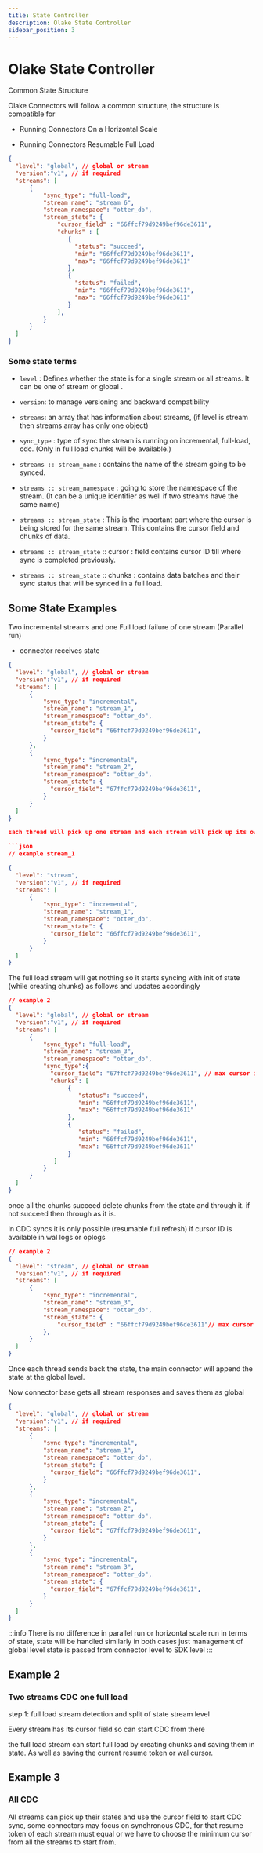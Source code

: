 ```yaml
---
title: State Controller
description: Olake State Controller
sidebar_position: 3
---
```



# Olake State Controller

Common State Structure

Olake Connectors will follow a common structure, the structure is compatible for

- Running Connectors On a Horizontal Scale

- Running Connectors Resumable Full Load

```json
{
  "level": "global", // global or stream
  "version":"v1", // if required
  "streams": [
      {   
          "sync_type": "full-load", 
          "stream_name": "stream_6",
          "stream_namespace": "otter_db",
          "stream_state": {
              "cursor_field" : "66ffcf79d9249bef96de3611",
              "chunks" : [
                 {
                   "status": "succeed",
                   "min": "66ffcf79d9249bef96de3611", 
                   "max": "66ffcf79d9249bef96de3611"
                 },
                 {
                   "status": "failed",
                   "min": "66ffcf79d9249bef96de3611", 
                   "max": "66ffcf79d9249bef96de3611"
                 }
              ],
          }
      }
  ]
}
```

### Some state terms

- `level` : Defines whether the state is for a single stream or all streams. It can be one of stream or global .

- `version`: to manage versioning and backward compatibility

- `streams`: an array that has information about streams, (if level is stream then streams array has only one object)

- `sync_type` : type of sync the stream is running on incremental, full-load, cdc. (Only in full load chunks will be available.)

- `streams :: stream_name` : contains the name of the stream going to be synced.

- `streams :: stream_namespace` : going to store the namespace of the stream. (It can be a unique identifier as well if two streams have the same name)

- `streams :: stream_state` : This is the important part where the cursor is being stored for the same stream. This contains the cursor field and chunks of data.

- `streams :: stream_state` :: cursor : field contains cursor ID till where sync is completed previously.

- `streams :: stream_state` :: chunks : contains data batches and their sync status that will be synced in a full load.

## Some State Examples

Two incremental streams and one Full load failure of one stream (Parallel run)

- connector receives state

```json
{
  "level": "global", // global or stream
  "version":"v1", // if required
  "streams": [
      {   
          "sync_type": "incremental", 
          "stream_name": "stream_1",
          "stream_namespace": "otter_db",
          "stream_state": {
            "cursor_field": "66ffcf79d9249bef96de3611",
          }
      },
      {   
          "sync_type": "incremental", 
          "stream_name": "stream_2",
          "stream_namespace": "otter_db",
          "stream_state": {
            "cursor_field": "67ffcf79d9249bef96de3611",
          }
      }
  ]
}

Each thread will pick up one stream and each stream will pick up its own state (parallel mode)

```json
// example stream_1

{
  "level": "stream",
  "version":"v1", // if required
  "streams": [
      {   
          "sync_type": "incremental", 
          "stream_name": "stream_1",
          "stream_namespace": "otter_db",
          "stream_state": {
            "cursor_field": "66ffcf79d9249bef96de3611",
          }
      }
  ]
}
```

The full load stream will get nothing so it starts syncing with init of state (while creating chunks) as follows and updates accordingly

```json
// example 2
{
  "level": "global", // global or stream
  "version":"v1", // if required
  "streams": [
      {   
          "sync_type": "full-load", 
          "stream_name": "stream_3",
          "stream_namespace": "otter_db",
          "sync_type":{
            "cursor_field": "67ffcf79d9249bef96de3611", // max cursor id or resume token
            "chunks": [
                 {
                    "status": "succeed",
                    "min": "66ffcf79d9249bef96de3611", 
                    "max": "66ffcf79d9249bef96de3611"
                 },
                 {
                    "status": "failed",
                    "min": "66ffcf79d9249bef96de3611", 
                    "max": "66ffcf79d9249bef96de3611"
                 }
             ]
          }
      }
  ]
}
```

once all the chunks succeed delete chunks from the state and through it. if not succeed then through as it is.

In CDC syncs it is only possible (resumable full refresh) if cursor ID is available in wal logs or oplogs

```json
// example 2
{
  "level": "stream", // global or stream
  "version":"v1", // if required
  "streams": [
      {   
          "sync_type": "incremental", 
          "stream_name": "stream_3",
          "stream_namespace": "otter_db",
          "stream_state": {
              "cursor_field" : "66ffcf79d9249bef96de3611"// max cursor id in chunks or resume token checkpointed on start of full load
          },
      }
  ]
}
```

Once each thread sends back the state, the main connector will append the state at the global level.

Now connector base gets all stream responses and saves them as global

```json
{
  "level": "global", // global or stream
  "version":"v1", // if required
  "streams": [
      {   
          "sync_type": "incremental", 
          "stream_name": "stream_1",
          "stream_namespace": "otter_db",
          "stream_state": {
            "cursor_field": "66ffcf79d9249bef96de3611",
          }
      },
      {   
          "sync_type": "incremental", 
          "stream_name": "stream_2",
          "stream_namespace": "otter_db",
          "stream_state": {
            "cursor_field": "67ffcf79d9249bef96de3611",
          }
      },
      {   
          "sync_type": "incremental", 
          "stream_name": "stream_3",
          "stream_namespace": "otter_db",
          "stream_state": {
            "cursor_field": "67ffcf79d9249bef96de3611",
          }
      }
  ]
}
```

:::info
There is no difference in parallel run or horizontal scale run in terms of state, state will be handled similarly in both cases just management of global level state is passed from connector level to SDK level
:::

## Example 2

### Two streams CDC one full load

step 1: full load stream detection and split of state stream level

Every stream has its cursor field so can start CDC from there

the full load stream can start full load by creating chunks and saving them in state. As well as saving the current resume token or wal cursor.

## Example 3

### All CDC

All streams can pick up their states and use the cursor field to start CDC sync, some connectors may focus on synchronous CDC, for that resume token of each stream must equal or we have to choose the minimum cursor from all the streams to start from.